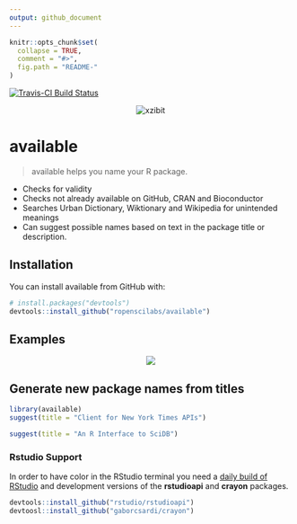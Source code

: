 ```yaml
---
output: github_document
---
```


<!-- README.md is generated from README.Rmd. Please edit that file -->

```r
knitr::opts_chunk$set(
  collapse = TRUE,
  comment = "#>",
  fig.path = "README-"
)
```

[![Travis-CI Build Status](https://travis-ci.org/ropenscilabs/available.svg?branch=master)](https://travis-ci.org/ropenscilabs/available)
<p align="center">
  <img src="http://i.imgur.com/1KZn3Z5.jpg" alt="xzibit">
</p>

# available

> available helps you name your R package.

- Checks for validity
- Checks not already available on GitHub, CRAN and Bioconductor
- Searches Urban Dictionary, Wiktionary and Wikipedia for unintended meanings
- Can suggest possible names based on text in the package title or description.

## Installation

You can install available from GitHub with:

```r
# install.packages("devtools")
devtools::install_github("ropenscilabs/available")
```

## Examples

<p align="center">
  <img src="http://i.imgur.com/tA1VdaH.png">
</p>


## Generate new package names from titles
```r
library(available)
suggest(title = "Client for New York Times APIs")

suggest(title = "An R Interface to SciDB")
```

### Rstudio Support
In order to have color in the RStudio terminal you need a [daily build of
RStudio](https://dailies.rstudio.com/) and development versions of the
**rstudioapi** and **crayon** packages.

```r
devtools::install_github("rstudio/rstudioapi")
devtoosl::install_github("gaborcsardi/crayon")
```
